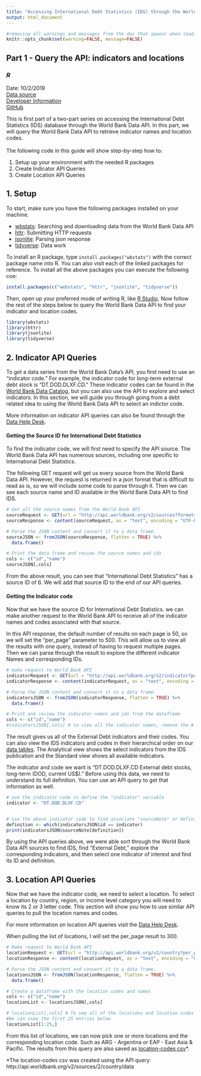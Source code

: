 ---
title: "Accessing International Debt Statistics (IDS) through the World Bank Data API"
output: html_document
---
```{r global_options, include=FALSE}
#removing all warnings and messages from the doc that appear when loading the packages
knitr::opts_chunk$set(warning=FALSE, message=FALSE)
```
## Part 1 - Query the API: indicators and locations
### *R*
Date: 10/2/2019 <br>
[Data source](https://datacatalog.worldbank.org/dataset/international-debt-statistics)<br>
[Developer Information](https://datahelpdesk.worldbank.org/knowledgebase/topics/125589-developer-information)<br>
[GitHub](https://github.com/worldbank/debt-data/tree/master/api-guide)

This is first part of a two-part series on accessing the International Debt Statistics (IDS) database through the World Bank Data API. In this part, we will query the World Bank Data API to retrieve indicator names and location codes. <br><br>
The following code in this guide will show step-by-step how to:

1. Setup up your environment with the needed R packages
2. Create Indicator API Queries
3. Create Location API Queries

## 1. Setup
To start, make sure you have the following packages installed on your machine.

- [wbstats](https://cran.r-project.org/web/packages/wbstats/vignettes/Using_the_wbstats_package.html): Searching and downloading data from the World Bank Data API
- [httr](https://cran.r-project.org/web/packages/httr/index.html): Submitting HTTP requests
- [jsonlite](https://cran.r-project.org/web/packages/jsonlite/index.html): Parsing json response
- [tidyverse](https://cran.r-project.org/web/packages/tidyverse/index.html):  Data work

To install an R package, type `install.packages("wbstats")` with the correct package name into R. You can also visit each of the linked packages for reference.
To install all the above packages you can execute the following coe:

```{r install-prerequisites,eval=FALSE}
install.packages(c("webstats", "httr", "jsonlite", "tidyverse"))
```

Then, open up your preferred mode of writing R, like [R Studio](https://www.rstudio.com/). Now follow the rest of the steps below to query the World Bank Data API to find your indicator and location codes.

```{r}
library(wbstats)
library(httr)
library(jsonlite)
library(tidyverse)
```

## 2. Indicator API Queries
To get a data series from the World Bank Data's API, you first need to use an "indicator code." For example, the indicator code for long-term external debt stock is "DT.DOD.DLXF.CD." These indicator codes can be found in the [World Bank Data Catalog](https://datacatalog.worldbank.org/), but you can also use the API to explore and select indicators. In this section, we will guide you through going from a debt related idea to using the World Bank Data API to select an indictor code.

More information on indicator API queries can also be found through the [Data Help Desk](https://datahelpdesk.worldbank.org/knowledgebase/articles/898599-indicator-api-queries).

#### Getting the Source ID for International Debt Statistics

To find the indicator code, we will first need to specify the API source. The World Bank Data API has numerous sources, including one specific to International Debt Statistics.

The following GET request will get us every source from the World Bank Data API. However, the request is returned in a json format that is difficult to read as is, so we will include some code to parse through it. Then we can see each source name and ID available in the World Bank Data API to find IDS.

```{r}
# Get all the source names from the World Bank API
sourceRequest <- GET(url = "http://api.worldbank.org/v2/sources?format=json")
sourceResponse <- content(sourceRequest, as = "text", encoding = "UTF-8")

# Parse the JSON content and convert it to a data frame.
sourceJSON <- fromJSON(sourceResponse, flatten = TRUE) %>%
  data.frame()

# Print the data frame and review the source names and ids
cols <- c("id","name")
sourceJSON[,cols]
```
From the above result, you can see that "International Debt Statistics" has a source ID of 6. We will add that source ID to the end of our API queries.

#### Getting the Indicator code

Now that we have the source ID for International Debt Statistics. we can make another request to the World Bank API to receive all of the indicator names and codes associated with that source. 

In this API response, the default number of results on each page is 50, so we will set the "per_page" parameter to 500. This will allow us to view all the results with one query, instead of having to request multiple pages. Then we can parse through the result to explore the different indicator Names and corresponding IDs.

```{r}
# make request to World Bank API
indicatorRequest <- GET(url = "http://api.worldbank.org/v2/indicator?per_page=500&format=json&source=6")
indicatorResponse <- content(indicatorRequest, as = "text", encoding = "UTF-8")

# Parse the JSON content and convert it to a data frame.
indicatorsJSON <- fromJSON(indicatorResponse, flatten = TRUE) %>%
  data.frame()

# Print and review the indicator names and ids from the dataframe
cols <- c("id","name")
#indicatorsJSON[,cols] # to view all the indicator names, remove the # at the beginning of this line. Please note that there are over 500 indicators.
```

The result gives us all of the External Debt indicators and their codes. You can also view the IDS indicators and codes in their hierarchical order on our [data tables](http://datatopics.worldbank.org/debt/ids/). The Analytical view shows the select indicators from the IDS publication and the Standard view shows all available indicators.

The indicator and code we want is "DT.DOD.DLXF.CD External debt stocks, long-term (DOD, current US$)." Before using this data, we need to understand its full definition. You can use an API query to get that information as well.

```{r}
# use the indicator code to define the "indicator" variable
indicator <- "DT.DOD.DLXF.CD"


# use the above indicator code to find associate "sourceNote" or definition
definition <- which(indicatorsJSON$id == indicator)
print(indicatorsJSON$sourceNote[definition])

```

By using the API queries above, we were able sort through the World Bank Data API sources to find IDS, find "External Debt," explore the corresponding indicators, and then select one indicator of interest and find its ID and definition.

## 3. Location API Queries

Now that we have the indicator code, we need to select a location. To select a location by country, region, or income level category you will need to know its 2 or 3 letter code. This section will show you how to use similar API queries to pull the location names and codes.

For more information on location API queries visit the [Data Help Desk](https://datahelpdesk.worldbank.org/knowledgebase/articles/898590-country-api-queries).

When pulling the list of locations, I will set the per_page result to 300.

```{r}
# Make request to World Bank API
locationRequest <- GET(url = "http://api.worldbank.org/v2/country?per_page=300&format=json&source=6")
locationResponse <- content(locationRequest, as = "text", encoding = "UTF-8")

# Parse the JSON content and convert it to a data frame.
locationsJSON <- fromJSON(locationResponse, flatten = TRUE) %>%
  data.frame()

# Create a dataframe with the location codes and names
cols <- c("id","name")
locationList <- locationsJSON[,cols]

# locationList[,cols] # To see all of the locations and location codes remove the "#" at the beginning of this line
#We can view the first 25 entries below
locationList[1:25,]
```

From this list of locations, we can now pick one or more locations and the corresponding location code. Such as ARG - Argentina or EAP - East Asia & Pacific. The results from this query are also saved as [location-codes csv](https://github.com/worldbank/debt-data/blob/master/api-guide/location-codes.csv)*.

*The location-codes csv was created using the API query: http://api.worldbank.org/v2/sources/2/country/data

